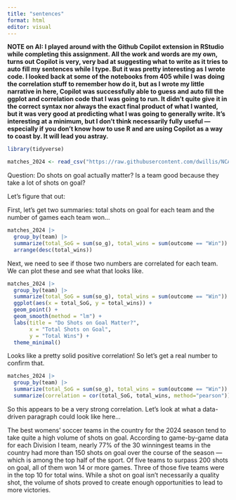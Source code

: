 ```yaml
---
title: "sentences"
format: html
editor: visual
---
```


**NOTE on AI: I played around with the Github Copilot extension in RStudio while completing this assignment. All the work and words are my own, turns out Copilot is very, very bad at suggesting what to write as it tries to auto fill my sentences while I type. But it was pretty interesting as I wrote code. I looked back at some of the notebooks from 405 while I was doing the correlation stuff to remember how do it, but as I wrote my little narrative in here, Copilot was successfully able to guess and auto fill the ggplot and correlation code that I was going to run. It didn't quite give it in the correct syntax nor always the exact final product of what I wanted, but it was very good at predicting what I was going to generally write. It's interesting at a minimum, but I don't think necessarily fully useful — especially if you don't know how to use R and are using Copilot as a way to coast by. It will lead you astray.**

```r
library(tidyverse)
```

```r
matches_2024 <- read_csv("https://raw.githubusercontent.com/dwillis/NCAAWomensSoccerData/main/data/ncaa_womens_soccer_matchstats_2024.csv")
```
Question: Do shots on goal actually matter? Is a team good because they take a lot of shots on goal? 

Let's figure that out: 

First, let's get two summaries: total shots on goal for each team and the number of games each team won...

```r
matches_2024 |> 
  group_by(team) |> 
  summarize(total_SoG = sum(so_g), total_wins = sum(outcome == "Win")) |> 
  arrange(desc(total_wins))
```

Next, we need to see if those two numbers are correlated for each team. We can plot these and see what that looks like. 

```r
matches_2024 |> 
  group_by(team) |> 
  summarize(total_SoG = sum(so_g), total_wins = sum(outcome == "Win")) |> 
  ggplot(aes(x = total_SoG, y = total_wins)) +
  geom_point() +
  geom_smooth(method = "lm") +
  labs(title = "Do Shots on Goal Matter?",
       x = "Total Shots on Goal",
       y = "Total Wins") +
  theme_minimal()
```

Looks like a pretty solid positive correlation! So let's get a real number to confirm that. 

```r
matches_2024 |> 
  group_by(team) |> 
  summarize(total_SoG = sum(so_g), total_wins = sum(outcome == "Win")) |> 
  summarize(correlation = cor(total_SoG, total_wins, method="pearson"))
```

So this appears to be a very strong correlation. Let's look at what a data-driven paragraph could look like here... 

The best womens' soccer teams in the country for the 2024 season tend to take quite a high volume of shots on goal. According to game-by-game data for each Division I team, nearly 77% of the 30 winningest teams in the country had more than 150 shots on goal over the course of the season — which is among the top half of the sport. Of five teams to surpass 200 shots on goal, all of them won 14 or more games. Three of those five teams were in the top 10 for total wins. While a shot on goal isn't necessarily a quality shot, the volume of shots proved to create enough opportunities to lead to more victories. 


